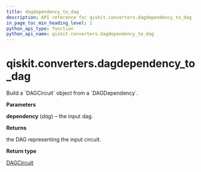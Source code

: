 ```yaml
---
title: dagdependency_to_dag
description: API reference for qiskit.converters.dagdependency_to_dag
in_page_toc_min_heading_level: 1
python_api_type: function
python_api_name: qiskit.converters.dagdependency_to_dag
---
```


# qiskit.converters.dagdependency\_to\_dag

<Function id="qiskit.converters.dagdependency_to_dag" name="dagdependency_to_dag" isDedicatedPage={true} github="https://github.com/qiskit/qiskit/tree/stable/0.17/qiskit/converters/dagdependency_to_dag.py" signature="dagdependency_to_dag(dagdependency)">
  Build a `DAGCircuit` object from a `DAGDependency`.

  **Parameters**

  **dependency** (*dag*) – the input dag.

  **Returns**

  the DAG representing the input circuit.

  **Return type**

  [DAGCircuit](qiskit.dagcircuit.DAGCircuit "qiskit.dagcircuit.DAGCircuit")
</Function>

